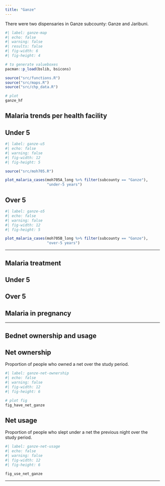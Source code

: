 ```yaml
---
title: "Ganze"
---
```


There were two dispensaries in Ganze subcounty: Ganze and Jaribuni.

```r
#| label: ganze-map
#| echo: false
#| warning: false
#| results: false
#| fig-width: 6
#| fig-height: 4

# to generate valueboxes
pacman::p_load(bslib, bsicons)

source("src/functions.R")
source("src/maps.R")
source("src/chp_data.R")

# plot
ganze_hf
```

## Malaria trends per health facility

::: panel-tabset
## Under 5

```r
#| label: ganze-u5
#| echo: false
#| warning: false
#| fig-width: 12
#| fig-height: 5

source("src/moh705.R")

plot_malaria_cases(moh705A_long %>% filter(subcounty == "Ganze"), 
                   "under-5 years")
```

## Over 5

```r
#| label: ganze-o5
#| echo: false
#| warning: false
#| fig-width: 12
#| fig-height: 5

plot_malaria_cases(moh705B_long %>% filter(subcounty == "Ganze"), 
                   "over-5 years")
```
:::

------------------------------------------------------------------------

## Malaria treatment

::: panel-tabset
## Under 5

## Over 5

## Malaria in pregnancy
:::

------------------------------------------------------------------------

## Bednet ownership and usage

::: panel-tabset
## Net ownership

Proportion of people who owned a net over the study period.

```r
#| label: ganze-net-ownership
#| echo: false
#| warning: false
#| fig-width: 12
#| fig-height: 6

# plot fig
fig_have_net_ganze
```

## Net usage

Proportion of people who slept under a net the previous night over the study period.

```r
#| label: ganze-net-usage
#| echo: false
#| warning: false
#| fig-width: 12
#| fig-height: 6

fig_use_net_ganze
```
:::

------------------------------------------------------------------------

